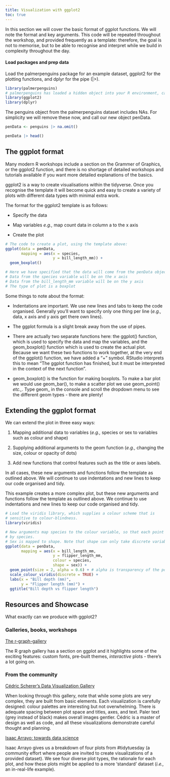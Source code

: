 ```yaml
---
title: Visualization with ggplot2
toc: true
---
```


In this section we will cover the basic format of ggplot functions. We will note the format and key arguments. This code will be repeated throughout the workshop, and provided frequently as a template: therefore, the goal is not to memorise, but to be able to recognise and interpret while we build in complexity throughout the day. 

#### Load packages and prep data

Load the palmerpenguins package for an example dataset, ggplot2 for the plotting functions, and dplyr for the pipe (|>).

```r
library(palmerpenguins)
# palmerpenguins has loaded a hidden object into your R environment, called penguins, which has data we will use for plotting.
library(ggplot2)
library(dplyr)
```

The penguins object from the palmerpenguins dataset includes NAs. For simplicity we will remove these now, and call our new object penData.

```r
penData <- penguins |> na.omit()

penData |> head()
```

## The ggplot format

Many modern R workshops include a section on the Grammer of Graphics, or the ggplot2 function, and there is no shortage of detailed workshops and tutorials available if you want more detailed explanations of the basics. 

ggplot2 is a way to create visualisations within the tidyverse. Once you recognise the template it will become quick and easy to create a variety of plots with different data types with minimal extra work.

The format for the ggplot2 template is as follows:
  
-   Specify the data

-   Map variables *e.g.,* map count data in column a to the x axis

-   Create the plot

```r
# The code to create a plot, using the template above:
ggplot(data = penData,
       mapping = aes(x = species,
                     y = bill_length_mm)) +
  geom_boxplot()

# Here we have specified that the data will come from the penData object
# Data from the species variable will be on the x axis
# Data from the bill_length_mm variable will be on the y axis
# The type of plot is a boxplot  
```

Some things to note about the format:
  
  -   Indentations are important. We use new lines and tabs to keep the code organised. Generally you'll want to specify only one thing per line (*e.g.,* data, x axis and y axis get there own lines).

-   The ggplot formula is a slight break away from the use of pipes.

-   There are actually two separate functions here: the ggplot() function, which is used to specify the data and map the variables, and the geom_boxplot() function which is used to create the actual plot. Because we want these two functions to work together, at the very end of the ggplot() function, we have added a "+" symbol. RStudio interprets this to mean "The ggplot function has finished, but it must be interpreted in the context of the next function".

-   geom_boxplot() is the function for making boxplots. To make a bar plot we would use geom_bar(), to make a scatter plot we use geom_point() *etc.,*. Type geom\_ in the console and scroll the dropdown menu to see the different geom types - there are plenty!

## Extending the ggplot format

We can extend the plot in three easy ways: 

1. Mapping additional data to variables (*e.g.,* species or sex to variables such as colour and shape)

2. Supplying additional arguments to the geom function (*e.g.,* changing the size, colour or opacity of dots)

3. Add new functions that control features such as the title or axes labels. 

In all cases, these new arguments and functions follow the template as outlined above. We will continue to use indentations and new lines to keep our code organised and tidy. 

This example creates a more complex plot, but these new arguments and functions follow the template as outlined above. We continue to use indentations and new lines to keep our code organised and tidy. 

```r
# Load the viridis library, which supplies a colour scheme that is
# sensitive to colour-blindness.
library(viridis)

# New arguments map species to the colour variable, so that each point is coloured
# by species.
# Sex is mapped to shape. Note that shape can only take discrete variables.
ggplot(data = penData,
       mapping = aes(x = bill_length_mm,
                     y = flipper_length_mm,
                     colour = species,
                     shape = sex)) +
  geom_point(size = 2, alpha = 0.6) + # alpha is transparency of the points
  scale_colour_viridis(discrete = TRUE) +
  labs(x = "Bill depth (mm)",
       y = "Flipper length (mm)") +
  ggtitle("Bill depth vs flipper length") 
```

## Resources and Showcase

What exactly can we produce with ggplot2?

### Galleries, books, workshops

[The r-graph-gallery](https://r-graph-gallery.com/ggplot2-package.html)

The R graph gallery has a section on ggplot and it highlights some of the exciting features: custom fonts, pre-built themes, *interactive* plots - there's a lot going on. 




### From the community 

[Cédric Scherer's Data Visualization Gallery](https://www.cedricscherer.com/top/dataviz/#SciAm)

When looking through this gallery, note that while some plots are very complex, they are built from basic elements. Each visualization is carefully designed: colour palettes are interesting but not overwhelming. There is adequate spacing between plot space and titles, axes, and text. Paler text (grey instead of black) makes overall images gentler. Cédric is a master of design as well as code, and all these visualizations demonstrate careful thought and planning. 


[Isaac Arrayo: towards data science](https://towardsdatascience.com/explaining-my-favourite-tidytuesday-projects-e44bfe988813)

Isaac Arrayo gives us a breakdown of four plots from #tidytuesday (a community effort where people are invited to create visualizations of a provided dataset). We see four diverse plot types, the rationale for each plot, and how these plots might be applied to a more 'standard' dataset (*i.e.,* an in-real-life example).

